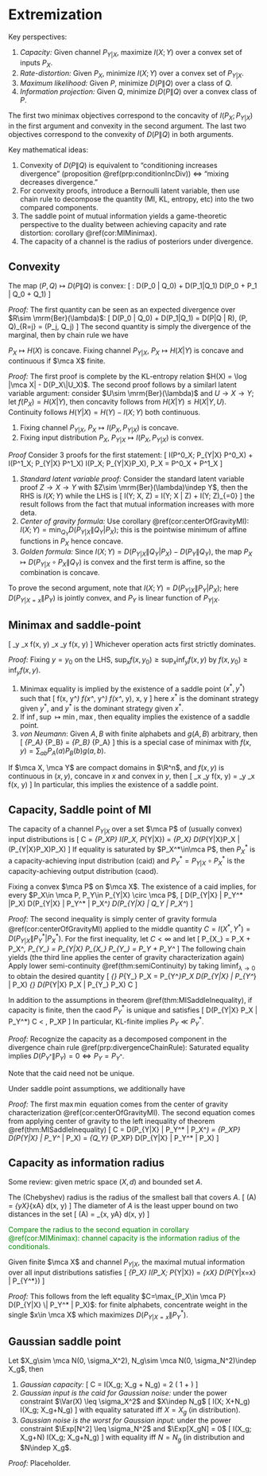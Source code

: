 # Extremization 

Key perspectives: 

1. _Capacity:_ Given channel $P_{Y|X}$, maximize $I(X; Y)$ 
    over a convex set of inputs $P_X$. 
2. _Rate-distortion:_ Given $P_X$, minimize $I(X; Y)$ 
    over a convex set of $P_{Y|X}$. 
3. _Maximum likelihood:_ Given $P$, minimize $D(P\|Q)$ 
    over a class of $Q$. 
4. _Information projection:_ Given $Q$, minimize $D(P\|Q)$ 
    over a convex class of $P$. 

The first two minimax objectives correspond to the 
concavity of $I(P_X; P_{Y|X})$ in the first argument and 
convexity in the second argument. The last two objectives 
correspond to the convexity of $D(P\|Q)$ in both arguments. 

Key mathematical ideas: 

1. Convexity of $D(P\|Q)$ is equivalent to "conditioning increases 
    divergence" (proposition \@ref(prp:conditionIncDiv)) 
    $\iff$ "mixing decreases divergence." 
2. For convexity proofs, introduce a Bernoulli latent variable, 
    then use chain rule to decompose the quantity (MI, KL, entropy, etc) 
    into the two compared components. 
3. The saddle point of mutual information yields a game-theoretic 
    perspective to the duality between achieving capacity and 
    rate distortion: corollary \@ref(cor:MIMinimax). 
4. The capacity of a channel is the radius of posteriors under 
    divergence. 

## Convexity {#extremizationConvexity - }

:::{.theorem name="KL convexity"}
The map $(P, Q)\mapsto D(P\|Q)$ is convex: 
\[ 
    \forall \lambda \in [0, 1]: 
    \lambda D(P_0 \| Q_0) + \bar \lambda D(P_1\|Q_1) 
    \geq D(\lambda P_0 + \bar \lambda P_1 \| 
    \lambda Q_0 + \bar \lambda Q_1) 
\] 
:::
_Proof:_ The first quantity can be seen as an expected divergence 
over $R\sim \mrm{Ber}(\lambda)$: 
\[ 
    \lambda D(P_0 \| Q_0) + \bar \lambda D(P_1\|Q_1) 
    = D(P\|Q | R), \quad (P, Q)_{R=j} = (P_j, Q_j)
\] 
The second quantity is simply the divergence of the marginal, 
then by chain rule we have 
\begin{align}
    D(P\|Q | R) 
    = D(PR \|QR) \geq D(P\|Q)
\end{align} 


:::{.theorem name="concavity of entropy"}
$P_X\mapsto H(X)$ is concave. Fixing channel 
$P_{Y|X}$, $P_X\mapsto H(X|Y)$ is concave 
and continuous if $\mca X$ finite. 
:::
_Proof:_ The first proof is complete by the 
KL-entropy relation $H(X) = \log |\mca X| - D(P_X\|U_X)$. 
The second proof follows by a similarl latent 
variable argument: consider $U\sim \mrm{Ber}(\lambda)$ and 
$U\to X\to Y$; let $f(P_X) = H(X|Y)$, then 
\begin{align} 
    f(\lambda P_0 + \bar \lambda P_1) = H(X|Y), \quad 
    \lambda f(P_0) + \bar \lambda f(P_1) = H(X|Y, U)
\end{align}
concavity follows from $H(X|Y) \leq H(X|Y, U)$. Continuity 
follows $H(Y|X) = H(Y) - I(X; Y)$ both continuous. 


:::{.theorem name="extremality of MI"}

1. Fixing channel $P_{Y|X}$, $P_X\mapsto I(P_X, P_{Y|X})$ is concave. 
2. Fixing input distribution $P_X$, $P_{Y|X} \mapsto I(P_X, P_{Y|X})$ 
    is convex. 
:::
_Proof_ Consider 3 proofs for the first statement: 
\[ 
    \lambda I(P^0_X; P_{Y|X} \circ P^0_X) +
    \bar \lambda I(P^1_X; P_{Y|X} \circ P^1_X) 
    \geq 
    I(P_X; P_{Y|X}\circ P_X), \quad 
    P_X = \lambda P^0_X + \bar \lambda P^1_X
\] 

1. _Standard latent variable proof:_ Consider the standard 
    latent variable proof $Z\to X\to Y$ with 
    $Z\sim \mrm{Ber}(\lambda)\indep Y$, 
    then the RHS is $I(X; Y)$ while the LHS is 
    \[ 
        I(Y; X, Z) = I(Y; X | Z) + I(Y; Z)_{=0}
    \] 
    the result follows from the fact that mutual information increases 
    with more deta. 
2. _Center of gravity formula:_ 
    Use corollary \@ref(cor:centerOfGravityMI): 
    $I(X; Y) = \min_{Q_Y} D(P_{Y|X} \|Q_Y | P_X)$; this is 
    the pointwise minimum of affine functions in $P_X$ 
    hence concave. 
3. _Golden formula:_ Since 
    $I(X; Y) = D(P_{Y|X} \|Q_Y|P_X) - D(P_Y\|Q_Y)$, 
    the map $P_X\mapsto D(P_{Y|X} \circ P_X \|Q_Y)$ 
    is convex and the first term is affine, so the 
    combination is concave. 

To prove the second argument, note that 
$I(X; Y) = D(P_{Y|X} \| P_Y|P_X)$; here $D(P_{Y|X=x} \| P_Y)$ 
is jointly convex, and $P_Y$ is linear function of $P_{Y|X}$. 


## Minimax and saddle-point {-}

:::{.proposition name="minimax inequality"}
\[ 
    \inf_y \sup_x f(x, y) \geq \sup_x \inf_y f(x, y)
\] 
Whichever operation acts first strictly dominates. 
:::
_Proof:_ Fixing $y=y_0$ on the LHS, 
$\sup_x f(x, y_0) \geq \sup_x \inf_y f(x, y)$ by 
$f(x, y_0)\geq  \inf_y f(x, y)$. 


1. Minimax equality is implied by the existence of a saddle 
    point $(x^*, y^*)$ such that 
    \[ 
        f(x, y^*) \leq f(x^*, y^*) \leq f(x^*, y), \quad \forall x, y
    \] 
    here $x^*$ is the dominant strategy given $y^*$, and 
    $y^*$ is the dominant strategy given $x^*$. 
2. If $\inf, \sup\mapsto \min, \max$, then equality implies 
    the existence of a saddle point. 
3. _von Neumann_: Given $A, B$ with finite alphabets and $g(A, B)$ 
    arbitrary, then 
    \[ 
        \min_{P_A} \max_{P_B} \Exp[g(A, B)] 
        = \max_{P_B} \min_{P_A} \Exp[g(A, B)]
    \] 
    this is a special case of minimax with 
    $f(x, y) = \sum_{ab} P_A(a)P_B(b) g(a, b)$. 

:::{.theorem #minimaxEquality name="minimax theorem"}
If $\mca X, \mca Y$ are compact domains in $\R^n$, and 
$f(x, y)$ is continuous in $(x, y)$, concave in $x$ and 
convex in $y$, then 
\[ 
    \max_x \min_y f(x, y) = \min_y \max_x f(x, y)
\] 
In particular, this implies the existence of a saddle point. 
:::

## Capacity, Saddle point of MI {-}

:::{.definition name="capacity, caid, caod"}
The capacity of a channel $P_{Y|X}$ over a set $\mca P$ 
of (usually convex) input distributions is 
\[ 
    C = \sup_{P_X\in \mca P} I(P_X, P_{Y|X}) 
    = \sup_{P_X} D(P_{Y|X}P_X \| (P_{Y|X}\circ P_X)P_X)
\] 
If equality is saturated by $P_X^*\in\mca P$, then 
$P_X^*$ is a capacity-achieving input distribution 
(caid) and $P_Y^* = P_{Y|X}\circ P_X^*$ is the capacity-achieving 
output distribution (caod). 
:::

:::{.theorem #MISaddleInequality name="implications of MI saddle point"}
Fixing a convex $\mca P$ on $\mca X$. The existence of a caid 
implies, for every $P_X\in \mca P, P_Y\in P_{Y|X} \circ \mca P$, 
\[ 
    D(P_{Y|X} \| P_Y^* |P_X) \leq D(P_{Y|X} \| P_Y^* | P_X^*) 
    \leq D(P_{Y|X} \| Q_Y | P_X^*)
\] 
:::
_Proof:_ The second inequality is simply center of gravity 
formula \@ref(cor:centerOfGravityMI) applied to the 
middle quantity $C=I(X^*, Y^*) = D(P_{Y|X} \| P_Y^* | P_X^*)$. 
For the first inequality, let $C<\infty$ and let 
\[ 
    P_{X_\lambda} = \lambda P_X + \bar \lambda P_X^*, \quad 
    P_{Y_\lambda} = P_{Y|X} \circ P_{X_\lambda} \implies 
    P_{Y_\lambda} = \lambda P_Y + \bar \lambda P_Y^* 
\] 
The following chain yields (the third line applies the 
center of gravity characterization again) 
\begin{align}
    C 
    &\geq I(X_\lambda; Y_\lambda) 
    = D(P_{Y|X} \| P_{Y_\lambda} | P_{X_\lambda}) \\ 
    &= \lambda D(P_{Y|X} \| P_{Y_\lambda} | P_X) + 
    \bar \lambda D(P_{Y|X} \| P_{Y_\lambda} | P_{X^*}) \\ 
    &\geq \lambda D(P_{Y|X} \| P_{Y_\lambda} | P_X) + \bar \lambda C \\ 
    C &\geq D(P_{Y|X} \| P_{Y_\lambda} | P_X) 
    = D(P_{Y|X} P_X \| P_{Y_\lambda} P_X) 
\end{align}
Apply lower semi-continuity \@ref(thm:semiContinuity) 
by taking $\liminf_{\lambda\to 0}$ to obtain the desired quantity 
\[ 
    \liminf_{\lambda\to 0} P_{Y_\lambda} P_X = P_{Y^*}P_X \implies 
    D(P_{Y|X} \| P_{Y^*} | P_X) \leq 
    \liminf_{\lambda\to 0} D(P_{Y|X} P_X \| P_{Y_\lambda} P_X)  \leq C 
\] 

:::{.corollary #caodUniqueness name="uniqueness of caod"}
In addition to the assumptions in theorem \@ref(thm:MISaddleInequality), 
if capacity is finite, then the caod $P_Y^*$ is unique and satisfies 
\[ 
    D(P_{Y|X} \circ P_X \| P_Y^*) \leq C < \infty, 
    \quad \forall P_X\in \mca P 
\] 
In particular, KL-finite implies $P_Y \ll P_Y^*$. 
:::
_Proof:_ Recognize the capacity as a decomposed component 
in the divergence chain rule \@ref(prp:divergenceChainRule):
\begin{align}
    C = D(P_{X^*Y^*} \| P_{Y^*}P_{X^*})
    &= D(P_{X^*Y^*} \| P_{Y^*} P_X) - D(P_{Y^*} \| P_Y) \\ 
    &= D(P_{X|Y} \| P_X | P_{Y^*}) - D(P_{Y^*} \| P_Y) \\ 
    &\geq D(P_{X|Y} \| P_{X^*} | P_{Y^*})_{=C} - D(P_{Y^*} \| P_Y)
\end{align}
Saturated equality implies $D(P_{Y^*} \| P_Y)=0\iff P_Y=P_{Y^*}$. 

Note that the caid need not be unique.  

:::{.corollary #MIMinimax name="minimax MI"}
Under saddle point assumptions, we additionally have 
\begin{align}
    C = \max_{P_X\in \mca P} I(X; Y) 
    &= \max_{P_X\in \mca P} \min_{Q_Y} D(P_{Y|X} \| Q_Y | P_X) \\ 
    &= \min_{Q_Y} \sup_{P_X\in \mca P} D(P_{Y|X} \| Q_Y|P_X) 
\end{align}
:::
_Proof:_ The first $\max\min$ equation comes from the 
center of gravity characterization \@ref(cor:centerOfGravityMI). 
The second equation comes from applying center of gravity 
to the left inequality of theorem \@ref(thm:MISaddleInequality) 
\[ 
    C = D(P_{Y|X} \| P_Y^* | P_X^*) 
    = \max_{P_X\in \mca P} D(P_{Y|X} \| P_Y^* | P_X) 
    = \min_{Q_Y} \sup_{P_X\in \mca P} D(P_{Y|X} \| P_Y^* | P_X) 
\] 

## Capacity as information radius {-}

Some review: given metric space $(X, d)$ and bounded set $A$. 

:::{.definition name="radius, diameter"}
The (Chebyshev) radius is the radius of the smallest ball 
that covers $A$. 
\[ 
    \mrm{rad}(A) = \inf_{y\in X}\sup_{x\in A} d(x, y)
\] 
The diameter of $A$ is the least upper bound on 
two distances in the set 
\[ 
    \mrm{diam}(A) = \sup_{x, y\in A} d(x, y)
\] 
:::

<span style="color:green">
Compare the radius to the second equation in corollary 
\@ref(cor:MIMinimax): channel capacity is the information 
radius of the conditionals. 
</span>

:::{.corollary}
Given finite $\mca X$ and channel $P_{Y|X}$, the 
maximal mutual information over all input distributions 
satisfies 
\[ 
    \max_{P_X} I(P_X; P_{Y|X}) 
    = \max_{x\in \mca X} D(P_{Y|x=x} \| P_{Y^*})
\] 
:::
_Proof:_ This follows from the left equality 
$C=\max_{P_X\in \mca P} D(P_{Y|X} \| P_Y^* | P_X)$: for finite 
alphabets, concentrate weight in the single $x\in \mca X$ 
which maximizes $D(P_{Y|X=x} \| P_Y^*)$. 

## Gaussian saddle point {-}

:::{.theorem name="extremality of Gaussian channels"}
Let $X_g\sim \mca N(0, \sigma_X^2), 
N_g\sim \mca N(0, \sigma_N^2)\indep X_g$, then 

1. _Gaussian capacity:_ 
\[ 
    C = I(X_g; X_g + N_g) = \df 1 2 \log \left(
        1 + \df{\sigma_X^2}{\sigma_N^2}
    \right)
\] 
2. _Gaussian input is the caid for Gaussian noise:_ under 
    the power constraint $\Var(X) \leq \sigma_X^2$ and $X\indep N_g$ 
\[ 
    I(X; X+N_g) \leq I(X_g; X_g+N_g) 
\] 
with equality saturated iff $X=X_g$ (in distribution). 
3. _Gaussian noise is the worst for Gaussian input:_ under 
    the power constraint $\Exp[N^2] \leq \sigma_N^2$ and $\Exp[X_gN] = 0$ 
\[ 
    I(X_g; X_g+N) \geq I(X_g; X_g+N_g) 
\] 
with equality iff $N=N_g$ (in distribution and $N\indep X_g$. 
:::
_Proof:_ Placeholder. 